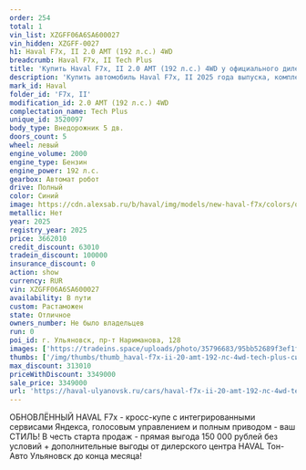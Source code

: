 ```yaml
---
order: 254
total: 1
vin_list: XZGFF06A6SA600027
vin_hidden: XZGFF-0027
h1: Haval F7x, II 2.0 AMT (192 л.с.) 4WD
breadcrumb: Haval F7x, II Tech Plus
title: 'Купить Haval F7x, II 2.0 AMT (192 л.с.) 4WD у официального дилера в Ульяновске'
description: 'Купить автомобиль Haval F7x, II 2025 года выпуска, комплектация Tech Plus, цвет - Синий, двигатель - 2.0 AMT (192 л.с.) 4WD у официального дилера в г. Ульяновск. Стоимость данного автомобиля Haval F7x, II – 3349000'
mark_id: Haval
folder_id: 'F7x, II'
modification_id: 2.0 AMT (192 л.с.) 4WD
complectation_name: Tech Plus
unique_id: 3520097
body_type: Внедорожник 5 дв.
doors_count: 5
wheel: левый
engine_volume: 2000
engine_type: Бензин
engine_power: 192 л.с.
gearbox: Автомат робот
drive: Полный
color: Синий
image: https://cdn.alexsab.ru/b/haval/img/models/new-haval-f7x/colors/oceanic-lapis-lazuli.webp
metallic: Нет
year: 2025
registry_year: 2025
price: 3662010
credit_discount: 63010
tradein_discount: 100000
insurance_discount: 0
action: show
currency: RUR
vin: XZGFF06A6SA600027
availability: В пути
custom: Растаможен
state: Отличное
owners_number: Не было владельцев
run: 0
poi_id: г. Ульяновск, пр-т Нариманова, 128
images: ['https://tradeins.space/uploads/photo/35796683/95bb52689f3ef1fd16273012b7e0df0f.jpg', 'https://tradeins.space/uploads/photo/35796684/315b7f8c9483c83ce5b7233c6c74d2f6.jpg', 'https://tradeins.space/uploads/photo/35796685/e763d6e13ceba07f1c5a992500062e72.jpg', 'https://tradeins.space/uploads/photo/35796686/58a04060681815108bbda1d073980dad.jpg', 'https://tradeins.space/uploads/photo/35796687/cef761051d6be67eebf25c666dd24be8.jpg', 'https://tradeins.space/uploads/photo/35796688/d27ed7e8b34816646d58fbf1288ce2a2.jpg', 'https://tradeins.space/uploads/photo/35796689/e6942752f9fda9f258215554b0629d99.jpg', 'https://tradeins.space/uploads/photo/35796690/b85ac822f8003300c166fb66b3340eee.jpg', 'https://tradeins.space/uploads/photo/35796691/e0b6628dd15d3dc54af6da8e4de4c985.jpg', 'https://tradeins.space/uploads/photo/35796692/30e06ff7423e7c48553e282e1c766646.jpg', 'https://tradeins.space/uploads/photo/35796693/793fd96e8884a18b726db0c48668be1b.jpg']
thumbs: ['/img/thumbs/thumb_haval-f7x-ii-20-amt-192-лс-4wd-tech-plus-синий-2025_0df0f_0.webp', '/img/thumbs/thumb_haval-f7x-ii-20-amt-192-лс-4wd-tech-plus-синий-2025_4d2f6_1.webp', '/img/thumbs/thumb_haval-f7x-ii-20-amt-192-лс-4wd-tech-plus-синий-2025_62e72_2.webp', '/img/thumbs/thumb_haval-f7x-ii-20-amt-192-лс-4wd-tech-plus-синий-2025_80dad_3.webp', '/img/thumbs/thumb_haval-f7x-ii-20-amt-192-лс-4wd-tech-plus-синий-2025_24be8_4.webp']
max_discount: 313010
priceWithDiscount: 3349000
sale_price: 3349000
url: 'https://haval-ulyanovsk.ru/cars/haval-f7x-ii-20-amt-192-лс-4wd-tech-plus-синий-2025/'
---
```

ОБНОВЛЁННЫЙ HAVAL F7x - кросс-купе с интегрированными сервисами Яндекса, голосовым управлением и полным приводом - ваш СТИЛЬ! В честь старта продаж - прямая выгода 150 000 рублей без условий + дополнительные выгоды от дилерского центра HAVAL Тон-Авто Ульяновск до конца месяца!
